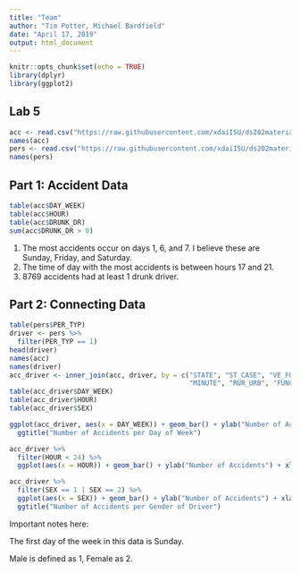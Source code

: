 ```yaml
---
title: "Team"
author: "Tim Potter, Michael Bardfield"
date: "April 17, 2019"
output: html_document
---
```


```r
knitr::opts_chunk$set(echo = TRUE)
library(dplyr)
library(ggplot2)
```

## Lab 5

```r
acc <- read.csv("https://raw.githubusercontent.com/xdaiISU/ds202materials/master/hwlabs/fars2017/accident.csv", stringsAsFactors = FALSE)
names(acc)
pers <- read.csv("https://raw.githubusercontent.com/xdaiISU/ds202materials/master/hwlabs/fars2017/person.csv", stringsAsFactors = FALSE)
names(pers)
```

## Part 1: Accident Data

```r
table(acc$DAY_WEEK)
table(acc$HOUR)
table(acc$DRUNK_DR)
sum(acc$DRUNK_DR > 0)
```

1) The most accidents occur on days 1, 6, and 7. I believe these are Sunday, Friday, and Saturday.
2) The time of day with the most accidents is between hours 17 and 21.
3) 8769 accidents had at least 1 drunk driver.

## Part 2: Connecting Data

```r
table(pers$PER_TYP)
driver <- pers %>%
  filter(PER_TYP == 1)
head(driver)
names(acc)
names(driver)
acc_driver <- inner_join(acc, driver, by = c("STATE", "ST_CASE", "VE_FORMS", "COUNTY", "DAY", "MONTH", "HOUR", 
                                             "MINUTE", "RUR_URB", "FUNC_SYS", "HARM_EV", "MAN_COLL", "SCH_BUS"))
table(acc_driver$DAY_WEEK)
table(acc_driver$HOUR)
table(acc_driver$SEX)

ggplot(acc_driver, aes(x = DAY_WEEK)) + geom_bar() + ylab("Number of Accidents") + xlab("Day of Week") + 
  ggtitle("Number of Accidents per Day of Week")

acc_driver %>%
  filter(HOUR < 24) %>%
  ggplot(aes(x = HOUR)) + geom_bar() + ylab("Number of Accidents") + xlab("Hour of the Day") + ggtitle("Number of Accidents per Hour of Day")

acc_driver %>%
  filter(SEX == 1 | SEX == 2) %>%
  ggplot(aes(x = SEX)) + geom_bar() + ylab("Number of Accidents") + xlab("Gender of Driver") + 
  ggtitle("Number of Accidents per Gender of Driver")
```

Important notes here:
  
  The first day of the week in this data is Sunday.
  
  Male is defined as 1, Female as 2.
